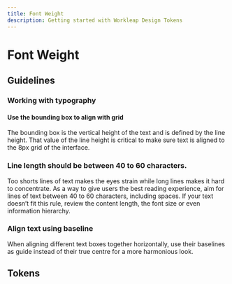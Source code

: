 ```yaml
---
title: Font Weight
description: Getting started with Workleap Design Tokens
---
```


# Font Weight

## Guidelines

### Working with typography

#### Use the bounding box to align with grid

The bounding box is the vertical height of the text and is defined by the line height. That value of the line height is critical to make sure text is aligned to the 8px grid of the interface.

### Line length should be between 40 to 60 characters.

Too shorts lines of text makes the eyes strain while long lines makes it hard to concentrate. As a way to give users the best reading experience, aim for lines of text between 40 to 60 characters, including spaces. If your text doesn’t fit this rule, review the content length, the font size or even information hierarchy.

### Align text using baseline

When aligning different text boxes together horizontally, use their baselines as guide instead of their true centre for a more harmonious look.

## Tokens


<Table category={categoryKey} data={tokens.semantic[categoryKey]} />
